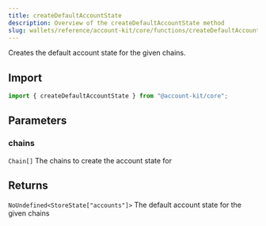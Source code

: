 ```yaml
---
title: createDefaultAccountState
description: Overview of the createDefaultAccountState method
slug: wallets/reference/account-kit/core/functions/createDefaultAccountState
---
```


Creates the default account state for the given chains.

## Import

```ts
import { createDefaultAccountState } from "@account-kit/core";
```

## Parameters

### chains

`Chain[]`
The chains to create the account state for

## Returns

`NoUndefined<StoreState["accounts"]>`
The default account state for the given chains
